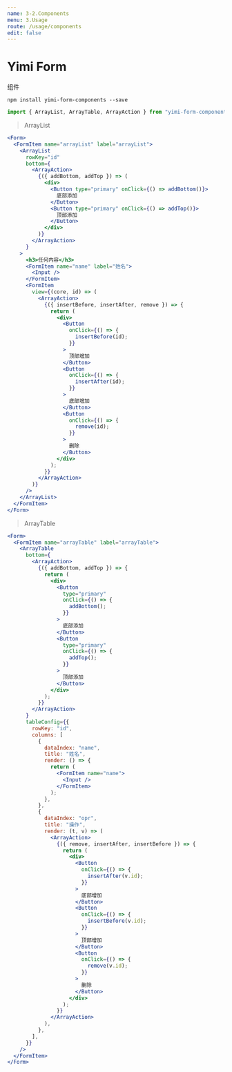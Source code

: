 ```yaml
---
name: 3-2.Components
menu: 3.Usage
route: /usage/components
edit: false
---
```


# Yimi Form

组件

```
npm install yimi-form-components --save
```

```jsx
import { ArrayList, ArrayTable, ArrayAction } from "yimi-form-components";
```

> ArrayList

```jsx
<Form>
  <FormItem name="arrayList" label="arrayList">
    <ArrayList
      rowKey="id"
      bottom={
        <ArrayAction>
          {({ addBottom, addTop }) => (
            <div>
              <Button type="primary" onClick={() => addBottom()}>
                底部添加
              </Button>
              <Button type="primary" onClick={() => addTop()}>
                顶部添加
              </Button>
            </div>
          )}
        </ArrayAction>
      }
    >
      <h3>任何内容</h3>
      <FormItem name="name" label="姓名">
        <Input />
      </FormItem>
      <FormItem
        view={(core, id) => (
          <ArrayAction>
            {({ insertBefore, insertAfter, remove }) => {
              return (
                <div>
                  <Button
                    onClick={() => {
                      insertBefore(id);
                    }}
                  >
                    顶部增加
                  </Button>
                  <Button
                    onClick={() => {
                      insertAfter(id);
                    }}
                  >
                    底部增加
                  </Button>
                  <Button
                    onClick={() => {
                      remove(id);
                    }}
                  >
                    删除
                  </Button>
                </div>
              );
            }}
          </ArrayAction>
        )}
      />
    </ArrayList>
  </FormItem>
</Form>
```

> ArrayTable

```jsx
<Form>
  <FormItem name="arrayTable" label="arrayTable">
    <ArrayTable
      bottom={
        <ArrayAction>
          {({ addBottom, addTop }) => {
            return (
              <div>
                <Button
                  type="primary"
                  onClick={() => {
                    addBottom();
                  }}
                >
                  底部添加
                </Button>
                <Button
                  type="primary"
                  onClick={() => {
                    addTop();
                  }}
                >
                  顶部添加
                </Button>
              </div>
            );
          }}
        </ArrayAction>
      }
      tableConfig={{
        rowKey: "id",
        columns: [
          {
            dataIndex: "name",
            title: "姓名",
            render: () => {
              return (
                <FormItem name="name">
                  <Input />
                </FormItem>
              );
            },
          },
          {
            dataIndex: "opr",
            title: "操作",
            render: (t, v) => (
              <ArrayAction>
                {({ remove, insertAfter, insertBefore }) => {
                  return (
                    <div>
                      <Button
                        onClick={() => {
                          insertAfter(v.id);
                        }}
                      >
                        底部增加
                      </Button>
                      <Button
                        onClick={() => {
                          insertBefore(v.id);
                        }}
                      >
                        顶部增加
                      </Button>
                      <Button
                        onClick={() => {
                          remove(v.id);
                        }}
                      >
                        删除
                      </Button>
                    </div>
                  );
                }}
              </ArrayAction>
            ),
          },
        ],
      }}
    />
  </FormItem>
</Form>
```
